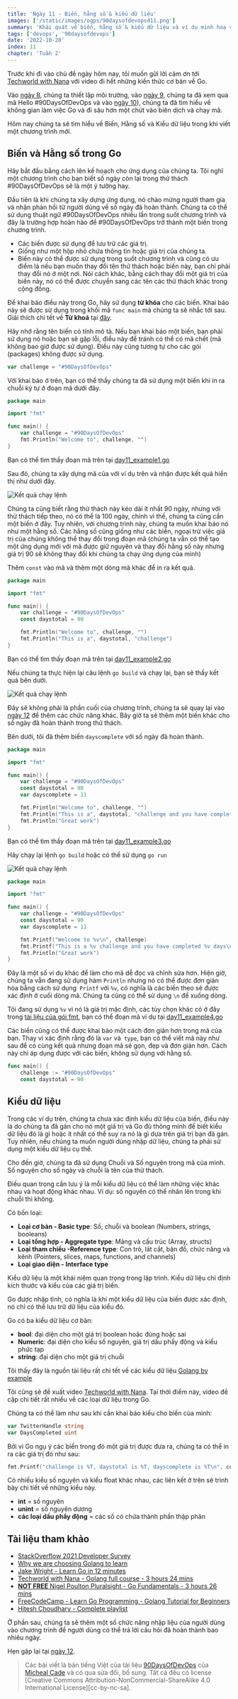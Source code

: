 ```yaml
---
title: 'Ngày 11 - Biến, hằng số & kiểu dữ liệu'
images: ['/static/images/ogps/90daysofdevopsd11.png']
summary: 'Khái quát về biến, hằng số & kiểu dữ liệu và ví dụ minh hoạ với chương trình Go tính số ngày cho thử thách #90daysofdevops'
tags: ['devops', '90daysofdevops']
date: '2022-10-20'
index: 11
chapter: 'Tuần 2'
---
```


<TOCInline toc={props.toc} asDisclosure />

Trước khi đi vào chủ đề ngày hôm nay, tôi muốn gửi lời cảm ơn tới [Techworld with Nana](https://www.youtube.com/watch?v=yyUHQIec83I) với video đi hết những kiến thức cơ bản về Go.

Vào [ngày 8](/courses/90-ngay-devops/ngay-8-thiet-lap-moi-truong-devops-cho-go-hello-world), chúng ta thiết lập môi trường, vào [ngày 9](/courses/90-ngay-devops/ngay-9-giai-thich-ma-hello-world), chúng ta đã xem qua mã Hello #90DaysOfDevOps và vào [ngày 10](/courses/90-ngay-devops/ngay-10-khong-gian-lam-viec-cua-go)), chúng ta đã tìm hiểu về không gian làm việc Go và đi sâu hơn một chút vào biên dịch và chạy mã.

Hôm nay chúng ta sẽ tìm hiểu về Biến, Hằng số và Kiểu dữ liệu trong khi viết một chương trình mới.

## Biến và Hằng số trong Go

Hãy bắt đầu bằng cách lên kế hoạch cho ứng dụng của chúng ta. Tôi nghĩ một chương trình cho bạn biết số ngày còn lại trong thử thách #90DaysOfDevOps sẽ là một ý tưởng hay.

Đầu tiên là khi chúng ta xây dựng ứng dụng, nó chào mừng người tham gia và nhận phản hồi từ người dùng về số ngày đã hoàn thành. Chúng ta có thể sử dụng thuật ngữ #90DaysOfDevOps nhiều lần trong suốt chương trình và đây là trường hợp hoàn hảo để #90DaysOfDevOps trở thành một biến trong chương trình.

- Các biến được sử dụng để lưu trữ các giá trị.
- Giống như một hộp nhỏ chứa thông tin hoặc giá trị của chúng ta.
- Biến này có thể được sử dụng trong suốt chương trình và cũng có ưu điểm là nếu bạn muốn thay đổi tên thử thách hoặc biến này, bạn chỉ phải thay đổi nó ở một nơi. Nói cách khác, bằng cách thay đổi một giá trị của biến này, nó có thể được chuyển sang các tên các thử thách khác trong cộng đồng.

Để khai báo điều này trong Go, hãy sử dụng **từ khóa** cho các biến. Khai báo này sẽ được sử dụng trong khối mã `func main` mà chúng ta sẽ nhắc tới sau. Giải thích chi tết về **Từ khoá** tại [đây](https://go.dev/ref/spec#Keywords).

Hãy nhớ rằng tên biến có tính mô tả. Nếu bạn khai báo một biến, bạn phải sử dụng nó hoặc bạn sẽ gặp lỗi, điều này để tránh có thể có mã chết (mã không bao giờ được sử dụng). Điều này cũng tương tự cho các gói (packages) không được sử dụng.

```go:main.go
var challenge = "#90DaysOfDevOps"
```

Với khai báo ở trên, bạn có thể thấy chúng ta đã sử dụng một biến khi in ra chuỗi ký tự ở đoạn mã dưới đây.

```go:main.go
package main

import "fmt"

func main() {
    var challenge = "#90DaysOfDevOps"
    fmt.Println("Welcome to", challenge, "")
}
```

Bạn có thể tìm thấy đoạn mã trên tại [day11_example1.go](https://github.com/vntechies/90DaysOfDevOps/blob/main/2022/Days/Go/day11_example1.go)

Sau đó, chúng ta xây dựng mã của với ví dụ trên và nhận được kết quả hiển thị như dưới đây.

![Kết quả chạy lệnh](/static/images/assets/Day11_Go1.png)

Chúng ta cũng biết rằng thử thách này kéo dài ít nhất 90 ngày, nhưng với thử thách tiếp theo, nó có thể là 100 ngày, chính vì thế, chúng ta cũng cần một biến ở đây. Tuy nhiên, với chương trình này, chúng ta muốn khai báo nó như một hằng số. Các hằng số cũng giống như các biến, ngoại trừ việc giá trị của chúng không thể thay đổi trong đoạn mã (chúng ta vẫn có thể tạo một ứng dụng mới với mã được giữ nguyên và thay đổi hằng số này nhưng giá trị 90 sẽ không thay đổi khi chúng ta chạy ứng dụng của mình)

Thêm `const` vào mã và thêm một dòng mã khác để in ra kết quả.

```go:main.go
package main

import "fmt"

func main() {
    var challenge = "#90DaysOfDevOps"
    const daystotal = 90

    fmt.Println("Welcome to", challenge, "")
    fmt.Println("This is a", daystotal, "challenge")
}
```

Bạn có thể tìm thấy đoạn mã trên tại [day11_example2.go](https://github.com/vntechies/90DaysOfDevOps/blob/main/2022/Days/Go/day11_example2.go)

Nếu chúng ta thực hiện lại câu lệnh `go build` và chạy lại, bạn sẽ thấy kết quả bên dưới.

![Kết quả chạy lệnh](/static/images/assets/Day11_Go2.png)

Đây sẽ không phải là phần cuối của chương trình, chúng ta sẽ quay lại vào [ngày 12](/courses/90-ngay-devops/ngay-12-nhan-thong-tin-dau-vao-su-dung-con-tro-va-chuong-trinh-hoan-thien) để thêm các chức năng khác. Bây giờ ta sẽ thêm một biến khác cho số ngày đã hoàn thành trong thử thách.

Bên dưới, tôi đã thêm biến `dayscomplete` với số ngày đã hoàn thành.

```go:main.go
package main

import "fmt"

func main() {
    var challenge = "#90DaysOfDevOps"
    const daystotal = 90
    var dayscomplete = 11

    fmt.Println("Welcome to", challenge, "")
    fmt.Println("This is a", daystotal, "challenge and you have completed", dayscomplete, "days")
    fmt.Println("Great work")
}
```

Bạn có thể tìm thấy đoạn mã trên tại [day11_example3.go](https://github.com/vntechies/90DaysOfDevOps/blob/main/2022/Days/Go/day11_example3.go)

Hãy chạy lại lệnh `go build` hoặc có thể sử dụng `go run`

![Kết quả chạy lệnh](/static/images/assets/Day11_Go3.png)

```go:main.go
package main

import "fmt"

func main() {
	var challenge = "#90DaysOfDevOps"
	const daystotal = 90
	var dayscomplete = 11

	fmt.Printf("Welcome to %v\n", challenge)
	fmt.Printf("This is a %v challenge and you have completed %v days\n", daystotal, dayscomplete)
	fmt.Println("Great work")
}
```

Đây là một số ví dụ khác để làm cho mã dễ đọc và chỉnh sửa hơn. Hiện giờ, chúng ta vẫn đang sử dụng hàm `Println` nhưng nó có thể được đơn giản hóa bằng cách sử dụng` Printf` với `%v`, có nghĩa là các biến theo sẽ được xác định ở cuối dòng mã. Chúng ta cũng có thể sử dụng `\n` để xuống dòng.

Tôi đang sử dụng `%v` vì nó là giá trị mặc định, các tùy chọn khác có ở đây trong [tài liệu của gói fmt](https://pkg.go.dev/fmt), bạn có thể đoạn mã ví dụ tại [day11_example4.go](https://github.com/vntechies/90DaysOfDevOps/blob/main/2022/Days/Go/day11_example4.go)

Các biến cũng có thể được khai bảo một cách đơn giản hơn trong mã của bạn. Thay vì xác định rằng đó là `var` và` type`, bạn có thể viết mã này như sau để có cùng kết quả nhưng đoạn mã sẽ gọn, đẹp và đơn giản hơn. Cách này chỉ áp dụng được với các biến, không sử dụng với hằng số.

```go:main.go
func main() {
    challenge := "#90DaysOfDevOps"
    const daystotal = 90
```

## Kiểu dữ liệu

Trong các ví dụ trên, chúng ta chưa xác định kiểu dữ liệu của biến, điều này là do chúng ta đã gán cho nó một giá trị và Go đủ thông minh để biết kiểu dữ liệu đó là gì hoặc ít nhất có thể suy ra nó là gì dựa trên giá trị bạn đã gán. Tuy nhiên, nếu chúng ta muốn người dùng nhập dữ liệu, chúng ta phải sử dụng một kiểu dữ liệu cụ thể.

Cho đến giờ, chúng ta đã sử dụng Chuỗi và Số nguyên trong mã của mình. Số nguyên cho số ngày và chuỗi là tên của thử thách.

Điều quan trọng cần lưu ý là mỗi kiểu dữ liệu có thể làm những việc khác nhau và hoạt động khác nhau. Ví dụ: số nguyên có thể nhân lên trong khi chuỗi thì không.

Có bốn loại:

- **Loại cơ bản - Basic type**: Số, chuỗi và boolean (Numbers, strings, booleans)
- **Loại tổng hợp - Aggregate type**: Mảng và cấu trúc (Array, structs)
- **Loại tham chiếu -Reference type**: Con trỏ, lát cắt, bản đồ, chức năng và kênh (Pointers, slices, maps, functions, and channels)
- **Loại giao diện - Interface type**

Kiểu dữ liệu là một khái niệm quan trọng trong lập trình. Kiểu dữ liệu chỉ định kích thước và kiểu của các giá trị biến.

Go được nhập tĩnh, có nghĩa là khi một kiểu dữ liệu của biến được xác định, nó chỉ có thể lưu trữ dữ liệu của kiểu đó.

Go có ba kiểu dữ liệu cơ bản:

- **bool**: đại diện cho một giá trị boolean hoặc đúng hoặc sai
- **Numeric**: đại diện cho kiểu số nguyên, giá trị dấu phẩy động và kiểu phức tạp
- **string**: đại diện cho một giá trị chuỗi

Tôi thấy đây là nguồn tài liệu rất chi tết về các kiểu dữ liệu [Golang by example](https://golangbyexample.com/all-data-types-in-golang-with-examples/)

Tôi cũng sẽ đề xuất video [Techworld with Nana](https://www.youtube.com/watch?v=yyUHQIec83I&t=2023s). Tại thời điểm này, video đề cập chi tiết rất nhiều về các loại dữ liệu trong Go.

Chúng ta có thể làm như sau khi cần khai báo kiểu cho biến của mình:

```go
var TwitterHandle string
var DaysCompleted uint
```

Bởi vì Go ngụ ý các biến trong đó một giá trị được đưa ra, chúng ta có thể in ra các giá trị đó như sau:

```go
fmt.Printf("challenge is %T, daystotal is %T, dayscomplete is %T\n", conference, daystotal, dayscomplete)
```

Có nhiều kiểu số nguyên và kiểu float khác nhau, các liên kết ở trên sẽ trình bày chi tiết về những kiểu này.

- **int** = số nguyên
- **unint** = số nguyên dương
- **các loại dấu phẩy động** = các số có chứa thành phần thập phân

## Tài liệu tham khảo

- [StackOverflow 2021 Developer Survey](https://insights.stackoverflow.com/survey/2021)
- [Why we are choosing Golang to learn](https://www.youtube.com/watch?v=7pLqIIAqZD4&t=9s)
- [Jake Wright - Learn Go in 12 minutes](https://www.youtube.com/watch?v=C8LgvuEBraI&t=312s)
- [Techworld with Nana - Golang full course - 3 hours 24 mins](https://www.youtube.com/watch?v=yyUHQIec83I)
- [**NOT FREE** Nigel Poulton Pluralsight - Go Fundamentals - 3 hours 26 mins](https://www.pluralsight.com/courses/go-fundamentals)
- [FreeCodeCamp - Learn Go Programming - Golang Tutorial for Beginners](https://www.youtube.com/watch?v=YS4e4q9oBaU&t=1025s)
- [Hitesh Choudhary - Complete playlist](https://www.youtube.com/playlist?list=PLRAV69dS1uWSR89FRQGZ6q9BR2b44Tr9N)

Ở phần sau, chúng ta sẽ thêm một số chức năng nhập liệu của người dùng vào chương trình để người dùng có thể trả lời câu hỏi đã hoàn thành bao nhiêu ngày.

Hẹn gặp lại tại [ngày 12](/courses/90-ngay-devops/ngay-12-nhan-thong-tin-dau-vao-su-dung-con-tro-va-chuong-trinh-hoan-thien).

> Các bài viết là bản tiếng Việt của tài liệu [90DaysOfDevOps](https://github.com/MichaelCade/90DaysOfDevOps/tree/main/Days) của [Micheal Cade](https://twitter.com/MichaelCade1) và có qua sửa đổi, bổ sung. Tất cả đều có license [Creative Commons Attribution-NonCommercial-ShareAlike 4.0 International License][cc-by-nc-sa].
